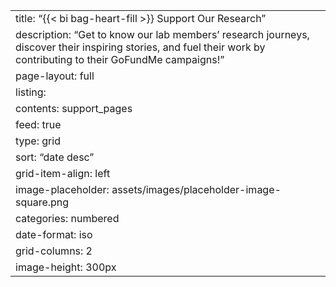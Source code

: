 ---
title: "{{< bi bag-heart-fill >}} Support Our Research"
description: "Get to know our lab members’ research journeys, discover their inspiring stories, and fuel their work by contributing to their GoFundMe campaigns!"
page-layout: full
listing:
  contents: support_pages
  feed: true
  type: grid
  sort: "date desc"
  grid-item-align: left
  image-placeholder: assets/images/placeholder-image-square.png
  categories: numbered
  date-format: iso
  grid-columns: 2
  image-height: 300px
---